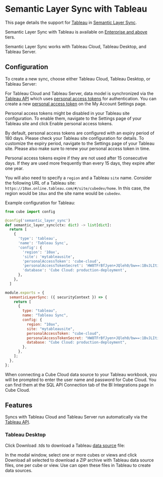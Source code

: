 # Semantic Layer Sync with Tableau

This page details the support for [Tableau](https://www.tableau.com)
in [Semantic Layer Sync](/product/apis-integrations/semantic-layer-sync).

<SuccessBox>

Semantic Layer Sync with Tableau is available on
[Enterprise and above](https://cube.dev/pricing) tiers.

</SuccessBox>

Semantic Layer Sync works with Tableau Cloud, Tableau Desktop, and Tableau Server.

## Configuration

To create a new sync, choose either <Btn>Tableau Cloud</Btn>, <Btn>Tableau Desktop</Btn>,
or <Btn>Tableau Server</Btn>:

<Screenshot
  highlight="inset(44% 35% 45% 20% round 10px)"
  src="https://ucarecdn.com/36c23111-871d-4d2a-927f-877df954b090/"
/>

For Tableau Cloud and Tableau Server,
data model is synchronized via the [Tableau API][tableau-api] which uses [personal
access tokens][tableau-pat] for authentication. You can create a new [personal access
token][tableau-api-authentication] on the&nbsp;<Btn>My Account Settings</Btn> page.

<InfoBox>

Personal access tokens might be disabled in your Tableau site configuration.
To enable them, navigate to the&nbsp;<Btn>Settings</Btn> page of your Tableau site
and click&nbsp;<Btn>Enable personal access tokens</Btn>.

By default, personal access tokens are configured with an expiry period of 180 days.
Please check your Tableau site configuration for details. To customize the expiry
period, navigate to the&nbsp;<Btn>Settings</Btn> page of your Tableau site. Please
also make sure to renew your personal access token in time. 

</InfoBox>

<WarningBox>

Personal access tokens expire if they are not used after 15 consecutive days.
If they are used more frequently than every 15 days, they expire after one year.

</WarningBox>

You will also need to specify a `region` and a Tableau `site` name. Consider the
following URL of a Tableau site: `https://10ax.online.tableau.com/#/site/cubedev/home`.
In this case, the region would be `10ax` and the site name would be `cubedev`.

Example configuration for Tableau:

<CodeTabs>

```python
from cube import config

@config('semantic_layer_sync')
def semantic_layer_sync(ctx: dict) -> list[dict]:
  return [
    {
      'type': 'tableau',
      'name': 'Tableau Sync',
      'config': {
        'region': '10ax',
        'site': 'mytableausite',
        'personalAccessToken': 'cube-cloud',
        'personalAccessTokenSecret': 'HW8TFrBfJyen+JQleh0/bw==:1BvJLIti9Fud04rN021EfHMnh4yYD3p4',
        'database': 'Cube Cloud: production-deployment',
      },
    },
  ]
```

```javascript
module.exports = {
  semanticLayerSync: ({ securityContext }) => {
    return [
      {
        type: "tableau",
        name: "Tableau Sync",
        config: {
          region: "10ax",
          site: "mytableausite",
          personalAccessToken: "cube-cloud",
          personalAccessTokenSecret: "HW8TFrBfJyen+JQleh0/bw==:1BvJLIti9Fud04rN021EfHMnh4yYD3p4",
          database: "Cube Cloud: production-deployment",
        },
      },
    ];
  },
};
```

</CodeTabs>

When connecting a Cube Cloud data source to your Tableau workbook, you will be prompted
to enter the user name and password for Cube Cloud. You can find them at the&nbsp;<Btn>SQL
API Connection</Btn> tab of the&nbsp;<Btn>BI Integrations</Btn> page in Cube Cloud.

## Features

Syncs with Tableau Cloud and Tableau Server run automatically via the [Tableau
API][tableau-api].

### Tableau Desktop

Click <Btn>Download .tds</Btn> to download a Tableau [data source][tds] file:

<Screenshot
  highlight="inset(80% 1% 9% 5% round 10px)"
  src="https://ucarecdn.com/4b93196e-3128-4b01-bd3f-eab8e7d8a37f/"
/>

In the modal window, select one or more cubes or views and click <Btn>Download
all selected</Btn> to download a ZIP archive with Tableau data source files, one
per cube or view. Use can open these files in Tableau to create data sources.


[tds]: https://help.tableau.com/current/pro/desktop/en-us/export_connection.htm
[tableau-api]: https://help.tableau.com/current/api/rest_api/en-us/REST/rest_api.htm
[tableau-api-authentication]: https://help.tableau.com/current/server/en-us/security_personal_access_tokens.htm#create-personal-access-tokens
[tableau-pat]: https://help.tableau.com/current/server/en-us/security_personal_access_tokens.htm
